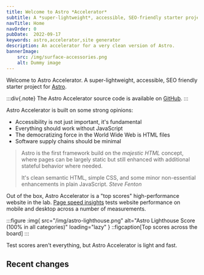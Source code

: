 ```yaml
---
title: Welcome to Astro *Accelerator*
subtitle: A *super-lightweight*, accessible, SEO-friendly starter project for Astro
navTitle: Home
navOrder: 0
pubDate:  2022-09-17
keywords: astro,accelerator,site generator
description: An accelerator for a very clean version of Astro.
bannerImage:
    src: /img/surface-accessories.png
    alt: Dummy image
---
```


Welcome to Astro Accelerator. A super-lightweight, accessible, SEO friendly starter project for [Astro](https://astro.build/).

:::div{.note}
The Astro Accelerator source code is available on [GitHub](https://github.com/Steve-Fenton/astro-accelerator).
:::

Astro Accelerator is built on some strong opinions:

- Accessibility is not just important, it's fundamental
- Everything should work without JavaScript
- The democratizing force in the World Wide Web is HTML files
- Software supply chains should be minimal

> Astro is the first framework build on the *majestic HTML* concept, where pages can be largely static but still enhanced with additional stateful behavior where needed.
>
> It's clean semantic HTML, simple CSS, and some minor non-essential enhancements in plain JavaScript. <cite>Steve Fenton</cite>

Out of the box, Astro Accelerator is a "top scores" high-performance website in the lab. [Page speed insights](https://developers.google.com/speed/docs/insights/v5/about?hl=en-US) tests website performance on mobile and desktop across a number of measurements.

:::figure
:img{ src="/img/astro-lighthouse.png" alt="Astro Lighthouse Score (100% in all categories)" loading="lazy" }
::figcaption[Top scores across the board]
:::

Test scores aren't everything, but Astro Accelerator is light and fast.

## Recent changes

<RecentlyUpdated count="5" />